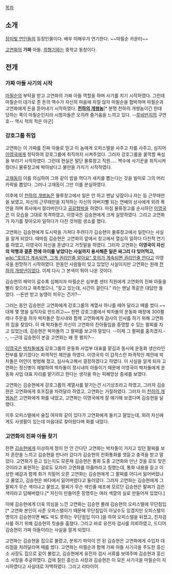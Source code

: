 [[목차]]
== 소개 ==
[[장미빛 연인들]]의 등장인물이다. 배우 이해우가 연기한다. ~~마필순 카운터~~

[[고연화]]의 '''가짜''' 아들. [[최형기]]와는 중학교 동창이다.

== 전개 ==
=== 가짜 아들 사기의 시작 ===
[[마필순]]의 부탁을 받고 고연화의 가짜 아들 역할을 하며 사기를 치기 시작하였다. 그런데 마필순이 대가로 준 돈의 액수가 자신의 마음에 차질 않자 마필순을 협박하며 마필순과 고연화에게 돈을 뜯어내기 시작하였다. '''[[천하의 개쌍놈]]'''[* 분명 천하의 개쌍놈이긴 한데 당하는 쪽이 마필순인지라 시청자들은 오히려 즐거움을 느끼고 있다. --[[루비반지]]의 구연호-- 역시 적의 적은 아군]

=== 강호그룹 취업 ===
고연화는 이 가짜를 진짜 아들로 믿고 이 놈에게 오피스텔을 사주고 차를 사주고, 심지어 [[이영국]]에게 청탁하여 강호그룹에 취직까지 시켜주었다. 그러자 강호그룹을 꿀꺽할 욕심을 부리기 시작하였다. 그런데 현실은 말단 물류창고 직원..... 백수에 사기꾼을 취직시켜줬더니 물류창고에 박아놨다고 불만을 가지기 시작하였다. 

[[고재동]]이 이를 의심하여 그와 같이 밥을 먹다가 새치를 뽑는다는 것을 빌미로 그의 머리카락을 뽑았다. 그러나 고재동이 그만 이를 분실하였다. 

이후에 이 [[천하의 개쌍놈]]은 물류창고에서 일은 안 하고 맨날 낮잠이나 자는 등 근무태만을 보였고, 자신의 근무태만을 지적하는 자신의 아버지뻘 되는 연배의 상사에게 외려 폭언을 하며 회사에서 잘라버린다고 [[공갈]][[협박]]을 하였다. 마침 물류창고를 순시하던 [[이영국]]은 이 모습을 그대로 목격하였고, 이영국은 김승현에게 크게 실망하였다. 그리고 고연화가 자기를 찾아오자 일하다가 다친 것처럼 생쇼를 했다.

고연화는 김승현에게 도시락을 가져다 주려다가 김승현이 물류창고에서 일한다는 사실을 알게 되었다. 때마침 김승현은 고연화의 앞에서 창고에서 열심히 일하다 다친척 연기를 하였고, 이영국이 자신을 혼냈다고 거짓말을 하였다. 그러자 고연화는 '''이영국이 자신의 악행과 결혼 전에 아이를 낳았다는 사실까지 용서해준 일은 싸그리 다 잊어먹고,''' [[wiki:"호의가 계속되면, 그게 권리인줄 알아요" 호의가 계속되면 권리인줄 안다고]] 이영국을 원망하기 시작하였다. 한동안 사람들이 잊고 있었던 사실이지만 고연화는 원래 [[천하의 개쌍년]]이었다. 이제 다시 그 본색이 튀어 나온 것이다.

김승현의 패악이 갈수록 심해지자 마필순은 심부름 센터 직원에게 고연화의 진짜 아들을 빨리 찾으라고 재촉했으나, "찾고 있는데, 시간이 걸린다." 라는 맨날 똑같은 대답만 들었다. --돈만 받고 농땡이 피우는 건가?-- 

그러는 동안 김승현은 고연화에게 강호그룹의 계열사 하나를 떼어 달라고 떼를 썼다.~~대체 몇 명을 실직자로 만드려고~~ 한편 강호그룹에서 박차돌의 운동화 매장에 300켤레나 주문을 하자 박차돌은 정시내와 함께 고연화에게 감사의 인사를 하기 위해 고연화의 집을 찾았다. 이 때 박차돌은 자신이 고연화의 친아들임을 증명할 수 있는 팔찌를 차고 있었는데, 김승현은 박차돌의 그 팔찌를 보고야 말았다. --이제 그 팔찌를 훔치겠지.--, --근데 김승현이 본걸 고연화는 왜 못 봤지?-- 

[[이영국]]은 [[박차돌]]에게 강호그룹의 운동화 사업부 대표를 맡김과 동시에 운동화 생산라인 전부를 맡기겠다는 파격적인 제안을 하였다. 이영국의 이 갑작스런 파격적인 제안에 박차돌은 어안이 벙벙해 졌고, 심사숙고해서 결정하겠다고 하였다. 이 사실을 알게 되자 고연화는 정신병이 재발하여 박차돌이 정시내의 아들이기 때문에 이영국이 박차돌에게 운동화 사업 대표 자리를 맡기려고 한다는 생각을 하는 피해망상 증세를 보였다. 

고연화는 김승현에게 강호그룹의 계열사를 맡기는건 시기상조라고 하였고, 그러자 김승현은 고연화에게 호프집을 차려달라 하였고, 고연화는 거절하였다. 그러자 이 [[천하의 개쌍놈]]은 고연화에게 화를 내었고, 고연화는 이영국에게 잘 얘기해 보겠다며 김승현을 달랬다.   

이후 오피스텔에서 술집 여자와 같이 있다가 고연화에게 들키고 말았는데, 외려 자신에게도 사생활이 있는데 마음대로 찾아왔다며 화를 내었다.

=== 고연화의 진짜 아들 찾기 ===
한편 [[김승현(장미빛 연인들)|김승현]]에게 이상하게 정이 안 안 간다던 고연화는 박차돌이 가지고 있던 팔찌를 보자 혼란을 느끼고 김승현을 만나러 갔다가 김승현의 전화통화를 엿듣고 충격을 받고 말았다. 고연화가 듣고 있는지도 모른채 김승현은 통화 도중 고연화와 만난 것을 로또 맞은 것이라고 표현하는 걸로도 모자라 고연화를 아줌마라고 칭했는데, 통화 내용을 듣고 이상한 예감과 함께 화가 치밀어 오른 고연화는 김승현에게 그 팔찌를 어디서 잃어버렸냐고 물었고, 김승현은 바다에서 잃어버렸다고 둘러댔다. 그러자 고연화는 김승현에게 그 팔찌가 무슨 색이냐고 물었고, 팔찌가 무슨 색인줄 애초에 모르던 김승현은 팔찌가 검은색이라고 답해버렸다.[* 자신이 만들어준 장명루는 여러 색깔의 실로 만들어져 있었다.]

이에 김승현에게 더욱 의심을 느낀 고연화는 김승현 몰래 김승현의 오피스텔에 무단침입[* 고연화 본인이 사준 오피스텔이기 때문에 무단침입이 아닐수도 있겠지만 오피스텔의 명의가 김승현이면 빼도 박도 못하는 무단침입 이다.]을 하여 오피스텔을 뒤졌고, 친자검사를 하기 위해 김승현의 칫솔을 훔쳤다. 그리고 바로 유전자 검사를 의뢰하였고, 드디어 김승현이 가짜 아들이라는 사실을 알게 되었다. 

고연화는 김승현을 집으로 불렀고, 분위기 파악이 안 된 김승현은 고연화에게 수입차 대리점을 차려달라며 떼를 썼다. 고연화는 마필순과 함께 가짜 아들 사기극을 주도한 흥신소 사장도 집으로 같이 불렀고, 김승현에게 유전자 검사 서류를 보여주며 김승현과 흥신소 사장을 추궁하였다. 겁에 질린 흥신소 사장과 김승현은 이 모든 사기극을 마필순이 지시하였다고 사실대로 자백하였다. 그리고 리타이어.
